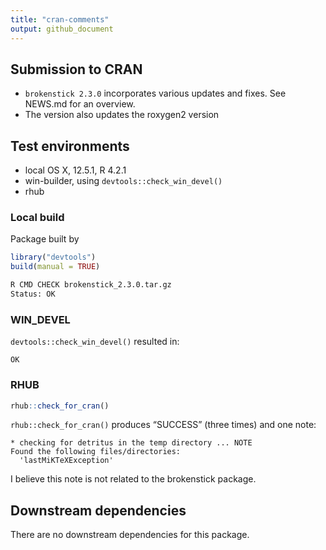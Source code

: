 ```yaml
---
title: "cran-comments"
output: github_document
---
```


## Submission to CRAN

* `brokenstick 2.3.0` incorporates various updates and fixes. See NEWS.md for an overview.
* The version also updates the roxygen2 version 

## Test environments

* local OS X, 12.5.1, R 4.2.1
* win-builder, using `devtools::check_win_devel()`
* rhub

### Local build

Package built by

```r
library("devtools")
build(manual = TRUE)
```

```bash
R CMD CHECK brokenstick_2.3.0.tar.gz
Status: OK
```

### WIN_DEVEL

`devtools::check_win_devel()` resulted in:

```
OK
```

### RHUB

```r
rhub::check_for_cran()
```

`rhub::check_for_cran()` produces "SUCCESS" (three times) and one note:

```
* checking for detritus in the temp directory ... NOTE
Found the following files/directories:
  'lastMiKTeXException'
```

I believe this note is not related to the brokenstick package.

## Downstream dependencies

There are no downstream dependencies for this package.

